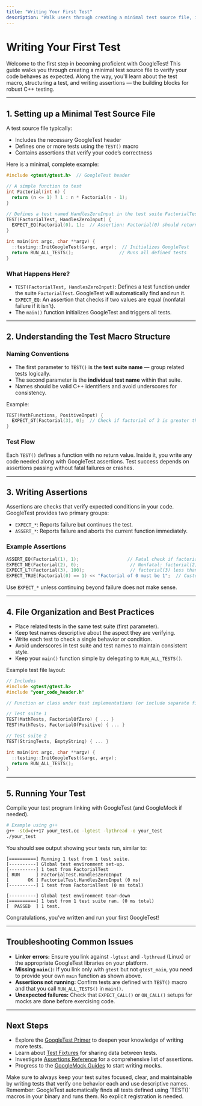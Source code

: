 ```yaml
---
title: "Writing Your First Test"
description: "Walk users through creating a minimal test source file, including the test macro, a dummy function, and assertions. Explain test file structure and best practices for naming and organization."
---
```


# Writing Your First Test

Welcome to the first step in becoming proficient with GoogleTest! This guide walks you through creating a minimal test source file to verify your code behaves as expected. Along the way, you'll learn about the test macro, structuring a test, and writing assertions — the building blocks for robust C++ testing.

---

## 1. Setting up a Minimal Test Source File

A test source file typically:

- Includes the necessary GoogleTest header
- Defines one or more tests using the `TEST()` macro
- Contains assertions that verify your code’s correctness

Here is a minimal, complete example:

```cpp
#include <gtest/gtest.h>  // GoogleTest header

// A simple function to test
int Factorial(int n) {
  return (n <= 1) ? 1 : n * Factorial(n - 1);
}

// Defines a test named HandlesZeroInput in the test suite FactorialTest
TEST(FactorialTest, HandlesZeroInput) {
  EXPECT_EQ(Factorial(0), 1);  // Assertion: Factorial(0) should return 1
}

int main(int argc, char **argv) {
  ::testing::InitGoogleTest(&argc, argv);  // Initializes GoogleTest
  return RUN_ALL_TESTS();                 // Runs all defined tests
}
```

### What Happens Here?

- `TEST(FactorialTest, HandlesZeroInput)`: Defines a test function under the suite `FactorialTest`. GoogleTest will automatically find and run it.
- `EXPECT_EQ`: An assertion that checks if two values are equal (nonfatal failure if it isn't).
- The `main()` function initializes GoogleTest and triggers all tests.

---

## 2. Understanding the Test Macro Structure

### Naming Conventions

- The first parameter to `TEST()` is the **test suite name** — group related tests logically.
- The second parameter is the **individual test name** within that suite.
- Names should be valid C++ identifiers and avoid underscores for consistency.

Example:

```cpp
TEST(MathFunctions, PositiveInput) {
  EXPECT_GT(Factorial(3), 0);  // Check if factorial of 3 is greater than 0
}
```

### Test Flow

Each `TEST()` defines a function with no return value. Inside it, you write any code needed along with GoogleTest assertions. Test success depends on assertions passing without fatal failures or crashes.

---

## 3. Writing Assertions

Assertions are checks that verify expected conditions in your code. GoogleTest provides two primary groups:

- `EXPECT_*`: Reports failure but continues the test.
- `ASSERT_*`: Reports failure and aborts the current function immediately.

### Example Assertions

```cpp
ASSERT_EQ(Factorial(1), 1);                  // Fatal check if factorial(1) equals 1
EXPECT_NE(Factorial(2), 0);                   // Nonfatal: factorial(2) is not zero
EXPECT_LT(Factorial(3), 100);                 // factorial(3) less than 100
EXPECT_TRUE(Factorial(0) == 1) << "Factorial of 0 must be 1";  // Custom message
```

Use `EXPECT_*` unless continuing beyond failure does not make sense.

---

## 4. File Organization and Best Practices

- Place related tests in the same test suite (first parameter).
- Keep test names descriptive about the aspect they are verifying.
- Write each test to check a single behavior or condition.
- Avoid underscores in test suite and test names to maintain consistent style.
- Keep your `main()` function simple by delegating to `RUN_ALL_TESTS()`.

Example test file layout:

```cpp
// Includes
#include <gtest/gtest.h>
#include "your_code_header.h"

// Function or class under test implementations (or include separate files)

// Test suite 1
TEST(MathTests, FactorialOfZero) { ... }
TEST(MathTests, FactorialOfPositive) { ... }

// Test suite 2
TEST(StringTests, EmptyString) { ... }

int main(int argc, char **argv) {
  ::testing::InitGoogleTest(&argc, argv);
  return RUN_ALL_TESTS();
}
```

---

## 5. Running Your Test

Compile your test program linking with GoogleTest (and GoogleMock if needed).

```bash
# Example using g++
g++ -std=c++17 your_test.cc -lgtest -lpthread -o your_test
./your_test
```

You should see output showing your tests run, similar to:

```text
[==========] Running 1 test from 1 test suite.
[----------] Global test environment set-up.
[----------] 1 test from FactorialTest
[ RUN      ] FactorialTest.HandlesZeroInput
[       OK ] FactorialTest.HandlesZeroInput (0 ms)
[----------] 1 test from FactorialTest (0 ms total)

[----------] Global test environment tear-down
[==========] 1 test from 1 test suite ran. (0 ms total)
[  PASSED  ] 1 test.
```

Congratulations, you’ve written and run your first GoogleTest!

---

## Troubleshooting Common Issues

- **Linker errors:** Ensure you link against `-lgtest` and `-lpthread` (Linux) or the appropriate GoogleTest libraries on your platform.
- **Missing `main()`:** If you link only with `gtest` but not `gtest_main`, you need to provide your own `main` function as shown above.
- **Assertions not running:** Confirm tests are defined with `TEST()` macro and that you call `RUN_ALL_TESTS()` in `main()`.
- **Unexpected failures:** Check that `EXPECT_CALL()` or `ON_CALL()` setups for mocks are done before exercising code.

---

## Next Steps

* Explore the [GoogleTest Primer](primer.md) to deepen your knowledge of writing more tests.
* Learn about [Test Fixtures](primer.md#same-data-multiple-tests) for sharing data between tests.
* Investigate [Assertions Reference](reference/assertions.md) for a comprehensive list of assertions.
* Progress to the [GoogleMock Guides](guides/mocking-techniques/creating-mocks) to start writing mocks.

<Tip>
Make sure to always keep your test suites focused, clear, and maintainable by writing tests that verify one behavior each and use descriptive names.
</Tip>

<Note>
Remember: GoogleTest automatically finds all tests defined using `TEST()` macros in your binary and runs them. No explicit registration is needed.
</Note>